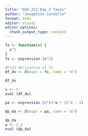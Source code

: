```yaml
---
title: "EDS 212 Day 2 Tasks"
author: "Josephine Cardelle"
format: html
editor: visual
editor_options: 
  chunk_output_type: console
---
```


```r
fx <- function(x) {
  x^2
}
fx <- expression (x^2)

#Find derivative of fx
df_dx <- D(expr = fx, name = "x")

df_dx

x <- 3
eval (df_dx)
```

```r
pa <- expression (2*(3*a + 2)^4 - 5)

dp_da <- D(expr = pa, name = "a")

dp_da
a <- 1.2
eval (dp_da)
```

